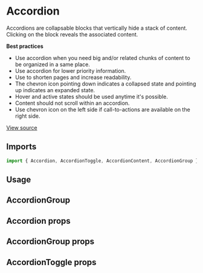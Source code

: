

<Meta of={AccordionStories} />

# Accordion

Accordions are collapsable blocks that vertically hide a stack of content. Clicking on the block reveals the associated
content.

**Best practices**

- Use accordion when you need big and/or related chunks of content to be organized in a same place.
- Use accordion for lower priority information.
- Use to shorten pages and increase readability.
- The chevron icon pointing down indicates a collapsed state and pointing up indicates an expanded state.
- Hover and active states should be used anytime it's possible.
- Content should not scroll within an accordion.
- Use chevron icon on the left side if call-to-actions are available on the right side.

[View source](https://github.com/strapi/design-system/tree/main/packages/design-system/src/Accordion)

## Imports

```js
import { Accordion, AccordionToggle, AccordionContent, AccordionGroup } from '@strapi/design-system';
```

## Usage

<Canvas of={AccordionStories.Base} />

## AccordionGroup

<Canvas of={AccordionStories.Group} />

## Accordion props

<ArgTypes of={Accordion} />

## AccordionGroup props

<ArgTypes of={AccordionGroup} />

## AccordionToggle props

<ArgTypes of={AccordionToggle} />
